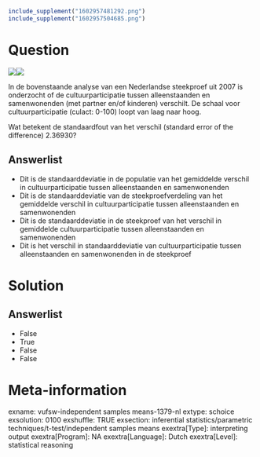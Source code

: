 ```r
include_supplement("1602957481292.png")
include_supplement("1602957504685.png")
```

Question
========
![](1602957481292.png)![](1602957504685.png)
  
In de bovenstaande analyse van een Nederlandse steekproef uit 2007 is
onderzocht of de cultuurparticipatie tussen alleenstaanden en
samenwonenden (met partner en/of kinderen) verschilt. De schaal voor
cultuurparticipatie (culact: 0-100) loopt van laag naar hoog.  
  
Wat betekent de standaardfout van het verschil (standard error of the
difference) 2.36930?

Answerlist
----------
* Dit is de standaarddeviatie in de populatie van het gemiddelde verschil
  in cultuurparticipatie tussen alleenstaanden en samenwonenden
* Dit is de standaarddeviatie van de steekproefverdeling van het
  gemiddelde verschil in cultuurparticipatie tussen alleenstaanden en
  samenwonenden
* Dit is de standaarddeviatie in de steekproef van het verschil in
  gemiddelde cultuurparticipatie tussen alleenstaanden en samenwonenden
* Dit is het verschil in standaarddeviatie van cultuurparticipatie tussen
  alleenstaanden en samenwonenden in de steekproef

Solution
========










Answerlist
----------
* False
* True
* False
* False

Meta-information
================
exname: vufsw-independent samples means-1379-nl
extype: schoice
exsolution: 0100
exshuffle: TRUE
exsection: inferential statistics/parametric techniques/t-test/independent samples means
exextra[Type]: interpreting output
exextra[Program]: NA
exextra[Language]: Dutch
exextra[Level]: statistical reasoning

